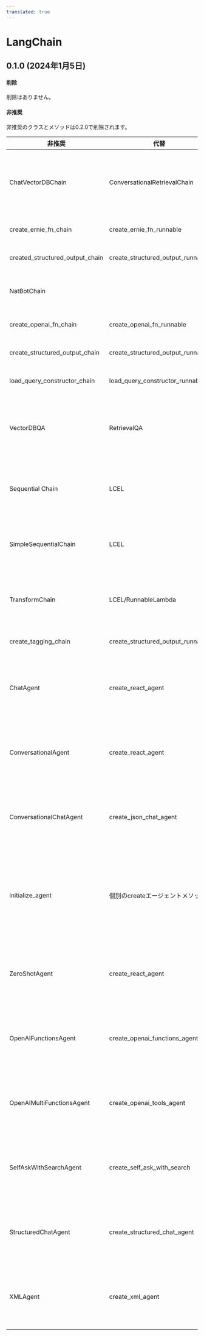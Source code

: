 ```yaml
---
translated: true
---
```


# LangChain

## 0.1.0 (2024年1月5日)

#### 削除

削除はありません。

#### 非推奨

非推奨のクラスとメソッドは0.2.0で削除されます。

| 非推奨                     | 代替                           | 理由                                         |
|---------------------------------|-----------------------------------|------------------------------------------------|
| ChatVectorDBChain               | ConversationalRetrievalChain      | すべてのリトリーバーに一般的                 |
| create_ernie_fn_chain           | create_ernie_fn_runnable          | LCELを使用                                   |
| created_structured_output_chain | create_structured_output_runnable | LCELを使用                                   |
| NatBotChain                     |                                   | 使用されていない                              |
| create_openai_fn_chain          | create_openai_fn_runnable         | LCELを使用                                   |
| create_structured_output_chain  | create_structured_output_runnable | LCELを使用                                   |
| load_query_constructor_chain    | load_query_constructor_runnable   | LCELを使用                                   |
| VectorDBQA                      | RetrievalQA                       | すべてのリトリーバーに一般的                 |
| Sequential Chain                | LCEL                              | LCELによって置き換えられた                    |
| SimpleSequentialChain           | LCEL                              | LCELによって置き換えられた                    |
| TransformChain                  | LCEL/RunnableLambda               | LCELによって置き換えられた                    |
| create_tagging_chain            | create_structured_output_runnable | LCELを使用                                   |
| ChatAgent                       | create_react_agent                | クラスよりもLCELビルダーを使用               |
| ConversationalAgent             | create_react_agent                | クラスよりもLCELビルダーを使用               |
| ConversationalChatAgent         | create_json_chat_agent            | クラスよりもLCELビルダーを使用               |
| initialize_agent                | 個別のcreateエージェントメソッド   | 個別のcreateエージェントメソッドがより明確   |
| ZeroShotAgent                   | create_react_agent                | クラスよりもLCELビルダーを使用               |
| OpenAIFunctionsAgent            | create_openai_functions_agent     | クラスよりもLCELビルダーを使用               |
| OpenAIMultiFunctionsAgent       | create_openai_tools_agent         | クラスよりもLCELビルダーを使用               |
| SelfAskWithSearchAgent          | create_self_ask_with_search       | クラスよりもLCELビルダーを使用               |
| StructuredChatAgent             | create_structured_chat_agent      | クラスよりもLCELビルダーを使用               |
| XMLAgent                        | create_xml_agent                  | クラスよりもLCELビルダーを使用               |
